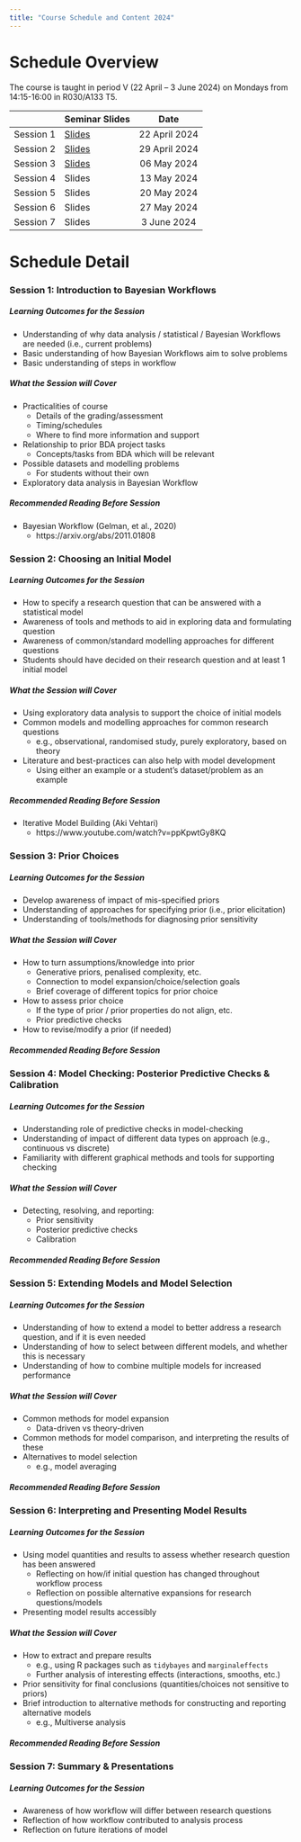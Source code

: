 ```yaml
---
title: "Course Schedule and Content 2024"
---
```


# Schedule Overview

The course is taught in period V (22 April – 3 June 2024) on Mondays from 14:15-16:00 in R030/A133 T5.

|  | Seminar Slides | Date |
|---------|:-----|:------:|
| Session 1 | [Slides](slides/session1.pdf) | 22 April 2024 |
| Session 2 | [Slides](slides/session2.pdf) | 29 April 2024 |
| Session 3 | [Slides](slides/session3.pdf) | 06 May 2024 |
| Session 4 | Slides | 13 May 2024 |
| Session 5 | Slides | 20 May 2024 |
| Session 6 | Slides | 27 May 2024 |
| Session 7 | Slides | 3 June 2024 |

# Schedule Detail

### Session 1: Introduction to Bayesian Workflows

##### Learning Outcomes for the Session

  - Understanding of why data analysis / statistical / Bayesian Workflows are needed (i.e., current problems)
  - Basic understanding of how Bayesian Workflows aim to solve problems
  - Basic understanding of steps in workflow

##### What the Session will Cover

  - Practicalities of course
    - Details of the grading/assessment
    - Timing/schedules
    - Where to find more information and support
  - Relationship to prior BDA project tasks
    - Concepts/tasks from BDA which will be relevant
  - Possible datasets and modelling problems
    - For students without their own
  - Exploratory data analysis in Bayesian Workflow

##### Recommended Reading Before Session

  - Bayesian Workflow (Gelman, et al., 2020)
    - https://arxiv.org/abs/2011.01808

### Session 2: Choosing an Initial Model

##### Learning Outcomes for the Session

  - How to specify a research question that can be answered with a statistical model
  - Awareness of tools and methods to aid in exploring data and formulating question
  - Awareness of common/standard modelling approaches for different questions
  - Students should have decided on their research question and at least 1 initial model

##### What the Session will Cover

  - Using exploratory data analysis to support the choice of initial models
  - Common models and modelling approaches for common research questions
    - e.g., observational, randomised study, purely exploratory, based on theory
  - Literature and best-practices can also help with model development
    - Using either an example or a student's dataset/problem as an example

##### Recommended Reading Before Session

  - Iterative Model Building (Aki Vehtari)
    - https://www.youtube.com/watch?v=ppKpwtGy8KQ

### Session 3: Prior Choices

##### Learning Outcomes for the Session

  - Develop awareness of impact of mis-specified priors
  - Understanding of approaches for specifying prior (i.e., prior elicitation)
  - Understanding of tools/methods for diagnosing prior sensitivity

##### What the Session will Cover

  - How to turn assumptions/knowledge into prior
    - Generative priors, penalised complexity, etc.
    - Connection to model expansion/choice/selection goals
    - Brief coverage of different topics for prior choice
  - How to assess prior choice
    - If the type of prior / prior properties do not align, etc.
    - Prior predictive checks
  - How to revise/modify a prior (if needed)

##### Recommended Reading Before Session

### Session 4: Model Checking: Posterior Predictive Checks & Calibration

##### Learning Outcomes for the Session

  - Understanding role of predictive checks in model-checking
  - Understanding of impact of different data types on approach (e.g., continuous vs discrete)
  - Familiarity with different graphical methods and tools for supporting checking

##### What the Session will Cover

  - Detecting, resolving, and reporting:
    - Prior sensitivity
    - Posterior predictive checks
    - Calibration

##### Recommended Reading Before Session

### Session 5: Extending Models and Model Selection

##### Learning Outcomes for the Session

  - Understanding of how to extend a model to better address a research question, and if it is even needed
  - Understanding of how to select between different models, and whether this is necessary
  - Understanding of how to combine multiple models for increased performance

##### What the Session will Cover

  - Common methods for model expansion
    - Data-driven vs theory-driven
  - Common methods for model comparison, and interpreting the results of these
  - Alternatives to model selection
    - e.g., model averaging

##### Recommended Reading Before Session

### Session 6: Interpreting and Presenting Model Results

##### Learning Outcomes for the Session

  - Using model quantities and results to assess whether research question has been answered
    - Reflecting on how/if initial question has changed throughout workflow process
    - Reflection on possible alternative expansions for research questions/models
  - Presenting model results accessibly

##### What the Session will Cover

  - How to extract and prepare results
    - e.g., using R packages such as `tidybayes` and `marginaleffects`
    - Further analysis of interesting effects (interactions, smooths, etc.)
  - Prior sensitivity for final conclusions (quantities/choices not sensitive to priors)
  - Brief introduction to alternative methods for constructing and reporting alternative models
    - e.g., Multiverse analysis

##### Recommended Reading Before Session

### Session 7: Summary & Presentations

##### Learning Outcomes for the Session

  - Awareness of how workflow will differ between research questions
  - Reflection of how workflow contributed to analysis process
  - Reflection on future iterations of model

